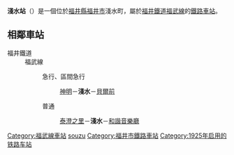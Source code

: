 {{日本車站資訊
|公司色 = green
|文字色 =
|站名 = 淺水站
|圖片 = Asouzueki.jpg
|pxl = 220px
|圖片說明 = 站舍（2009年6月6日）
|日文原名 = 浅水
|平假名 = あそうず
|羅馬拼音 = Asozu
|前一站 = [[泰澄之里站|泰澄之里]]
|前一站距離 = 0.9
|後一站距離 = 0.8
|後一站 = [[和諧音樂廳站|和諧音樂廳]]
|所屬公司 = [[福井鐵道|福井鐵道]]
|所屬路線 = [[福武線|福武線]]
|距離 = 13.0
|起點站 = [[越前武生站_(福井鐵道)|越前武生站]]
|所在地 = [[福井縣|福井縣]][[福井市|福井市]]淺水町
|座標 = {{coord|36|0|23.5|N|136|12|6|E|region:JP}}
|車站構造 = [[地面車站|地面車站]]
|月台配置 = 1面2線
|啟用年月日 =1925年（大正14年）7月26日
|備註 = [[有人站|有人站]]
}}
'''淺水站'''（{{jpn|j=浅水駅|hg=あそうずえき|rm=Asōzu eki|f=y}}）是一個位於[[福井縣|福井縣]][[福井市|福井市]]淺水町，屬於[[福井鐵道|福井鐵道]][[福武線|福武線]]的[[鐵路車站|鐵路車站]]。
== 相鄰車站 ==
; 福井鐵道
: 福武線
:: 急行、區間急行
::: [[神明站_(福井縣)|神明]]－'''淺水'''－[[貝爾前站|貝爾前]]
:: 普通
::: [[泰澄之里站|泰澄之里]]－'''淺水'''－[[和諧音樂廳站|和諧音樂廳]]

{{Japan-rail-stub}}
{{福井鐵道福武線}}
{{DEFAULTSORT:Asozu}}
[[Category:福武線車站|Category:福武線車站]]
[[Category:日本鐵路車站_A|souzu]]
[[Category:福井市鐵路車站|Category:福井市鐵路車站]]
[[Category:1925年启用的铁路车站|Category:1925年启用的铁路车站]]